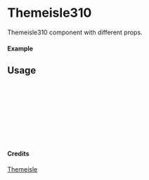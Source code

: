 
<Meta of={Themeisle310} title="Themeisle/Themeisle310" />

# Themeisle310

Themeisle310 component with different props.

#### Example

<Canvas of={Themeisle310.Primary} />

## Usage

```ts
import { Themeisle310 } from "yadl-ui";

const Example = () => {
  return (
      <Themeisle310 />
  );
};

export default Example;
```

#### Credits
[Themeisle](https://themeisle.com/illustrations)

